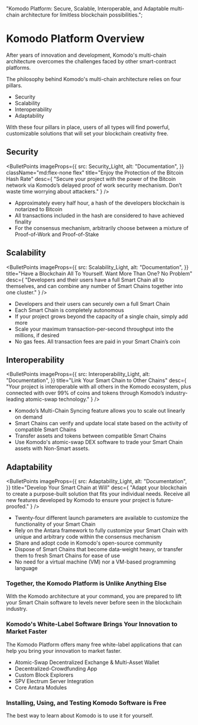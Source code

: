   "Komodo Platform: Secure, Scalable, Interoperable, and Adaptable multi-chain architecture for limitless blockchain possibilities.";


# Komodo Platform Overview

After years of innovation and development, Komodo's multi-chain architecture overcomes the challenges faced by other smart-contract platforms.

The philosophy behind Komodo's multi-chain architecture relies on four pillars.

- Security
- Scalability
- Interoperability
- Adaptability

With these four pillars in place, users of all types will find powerful, customizable solutions that will set your blockchain creativity free.

## Security

<BulletPoints
  imageProps={{
    src: Security_Light,
    alt: "Documentation",
  }}
  className="md:flex-none flex"
  title="Enjoy the Protection of the Bitcoin Hash Rate"
  desc={
    "Secure your project with the power of the Bitcoin network via Komodo’s delayed proof of work security mechanism. Don’t waste time worrying about attackers."
  }
/>

- Approximately every half hour, a hash of the developers blockchain is notarized to Bitcoin
- All transactions included in the hash are considered to have achieved finality
- For the consensus mechanism, arbitrarily choose between a mixture of Proof-of-Work and Proof-of-Stake

## Scalability

<BulletPoints
  imageProps={{
    src: Scalability_Light,
    alt: "Documentation",
  }}
  title="Have a Blockchain All To Yourself. Want More Than One? No Problem"
  desc={
    "Developers and their users have a full Smart Chain all to themselves, and can combine any number of Smart Chains together into one cluster."
  }
/>

- Developers and their users can securely own a full Smart Chain
- Each Smart Chain is completely autonomous
- If your project grows beyond the capacity of a single chain, simply add more
- Scale your maximum transaction-per-second throughput into the millions, if desired
- No gas fees. All transaction fees are paid in your Smart Chain’s coin

## Interoperability

<BulletPoints
  imageProps={{
    src: Interoperability_Light,
    alt: "Documentation",
  }}
  title="Link Your Smart Chain to Other Chains"
  desc={
    "Your project is interoperable with all others in the Komodo ecosystem, plus connected with over 99% of coins and tokens through Komodo’s industry-leading atomic-swap technology."
  }
/>

- Komodo’s Multi-Chain Syncing feature allows you to scale out linearly on demand
- Smart Chains can verify and update local state based on the activity of compatible Smart Chains
- Transfer assets and tokens between compatible Smart Chains
- Use Komodo's atomic-swap DEX software to trade your Smart Chain assets with Non-Smart assets.

## Adaptability

<BulletPoints
  imageProps={{
    src: Adaptability_Light,
    alt: "Documentation",
  }}
  title="Develop Your Smart Chain at Will"
  desc={
    "Adapt your blockchain to create a purpose-built solution that fits your individual needs. Receive all new features developed by Komodo to ensure your project is future-proofed."
  }
/>

- Twenty-four different launch parameters are available to customize the functionality of your Smart Chain
- Rely on the Antara framework to fully customize your Smart Chain with unique and arbitrary code within the consensus mechanism
- Share and adopt code in Komodo's open-source community
- Dispose of Smart Chains that become data-weight heavy, or transfer them to fresh Smart Chains for ease of use
- No need for a virtual machine (VM) nor a VM-based programming language

### Together, the Komodo Platform is Unlike Anything Else

With the Komodo architecture at your command, you are prepared to lift your Smart Chain software to levels never before seen in the blockchain industry.

### Komodo's White-Label Software Brings Your Innovation to Market Faster

The Komodo Platform offers many free white-label applications that can help you bring your innovation to market faster.

- Atomic-Swap Decentralized Exchange & Multi-Asset Wallet
- Decentralized-Crowdfunding App
- Custom Block Explorers
- SPV Electrum Server Integration
- Core Antara Modules

### Installing, Using, and Testing Komodo Software is Free

The best way to learn about Komodo is to use it for yourself.
